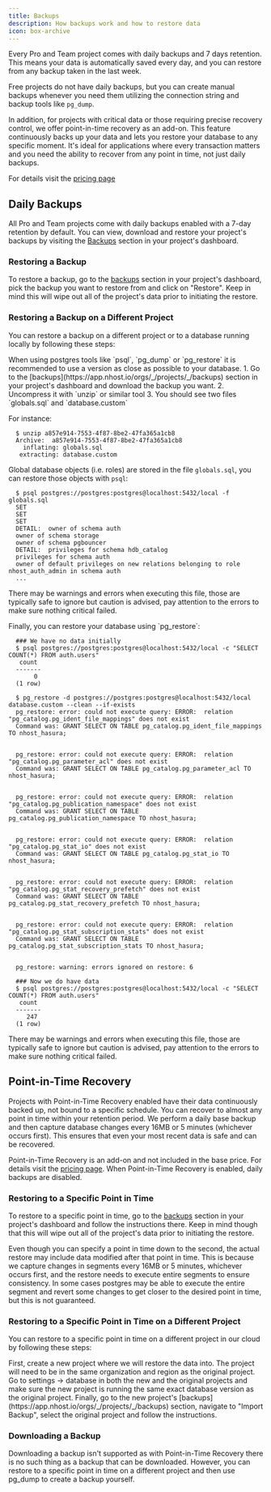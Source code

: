 ```yaml
---
title: Backups
description: How backups work and how to restore data
icon: box-archive
---
```


Every Pro and Team project comes with daily backups and 7 days retention. This means your data is automatically saved every day, and you can restore from any backup taken in the last week.

Free projects do not have daily backups, but you can create manual backups whenever you need them utilizing the connection string and backup tools like `pg_dump`.

In addition, for projects with critical data or those requiring precise recovery control, we offer point-in-time recovery as an add-on. This feature continuously backs up your data and lets you restore your database to any specific moment. It's ideal for applications where every transaction matters and you need the ability to recover from any point in time, not just daily backups.

For details visit the [pricing page](https://nhost.io/pricing)

## Daily Backups

All Pro and Team projects come with daily backups enabled with a 7-day retention by default. You can view, download and restore your project's backups by visiting the [Backups](https://app.nhost.io/orgs/_/projects/_/backups) section in your project's dashboard.

### Restoring a Backup

To restore a backup, go to the [backups](https://app.nhost.io/orgs/_/projects/_/backups) section in your project's dashboard, pick the backup you want to restore from and click on "Restore". Keep in mind this will wipe out all of the project's data prior to initiating the restore.

### Restoring a Backup on a Different Project

You can restore a backup on a different project or to a database running locally by following these steps:

<Warning>
When using postgres tools like `psql`, `pg_dump` or `pg_restore` it is recommended to use a version as close as possible to your database.
</Warning>

<Steps>
  <Step title="Download the backup and uncompress it">
  1. Go to the [backups](https://app.nhost.io/orgs/_/projects/_/backups) section in your project's dashboard and download the backup you want.
  2. Uncompress it with `unzip` or similar tool
  3. You should see two files `globals.sql` and `database.custom`

  For instance:

  ```
    $ unzip a857e914-7553-4f87-8be2-47fa365a1cb8
    Archive:  a857e914-7553-4f87-8be2-47fa365a1cb8
      inflating: globals.sql
     extracting: database.custom
  ```
  </Step>

<Step title="Restore global objects">

Global database objects (i.e. roles) are stored in the file `globals.sql`, you can restore those objects with `psql`:

  ```
    $ psql postgres://postgres:postgres@localhost:5432/local -f globals.sql
    SET
    SET
    SET
    DETAIL:  owner of schema auth
    owner of schema storage
    owner of schema pgbouncer
    DETAIL:  privileges for schema hdb_catalog
    privileges for schema auth
    owner of default privileges on new relations belonging to role nhost_auth_admin in schema auth
    ...
  ```

<Info>There may be warnings and errors when executing this file, those are typically safe to ignore but caution is advised, pay attention to the errors to make sure nothing critical failed.</Info>

</Step>

<Step title="Restore the database">
Finally, you can restore your database using `pg_restore`:

  ```
    ### We have no data initially
    $ psql postgres://postgres:postgres@localhost:5432/local -c "SELECT COUNT(*) FROM auth.users"
     count
    -------
         0
    (1 row)

    $ pg_restore -d postgres://postgres:postgres@localhost:5432/local database.custom --clean --if-exists
    pg_restore: error: could not execute query: ERROR:  relation "pg_catalog.pg_ident_file_mappings" does not exist
    Command was: GRANT SELECT ON TABLE pg_catalog.pg_ident_file_mappings TO nhost_hasura;


    pg_restore: error: could not execute query: ERROR:  relation "pg_catalog.pg_parameter_acl" does not exist
    Command was: GRANT SELECT ON TABLE pg_catalog.pg_parameter_acl TO nhost_hasura;


    pg_restore: error: could not execute query: ERROR:  relation "pg_catalog.pg_publication_namespace" does not exist
    Command was: GRANT SELECT ON TABLE pg_catalog.pg_publication_namespace TO nhost_hasura;


    pg_restore: error: could not execute query: ERROR:  relation "pg_catalog.pg_stat_io" does not exist
    Command was: GRANT SELECT ON TABLE pg_catalog.pg_stat_io TO nhost_hasura;


    pg_restore: error: could not execute query: ERROR:  relation "pg_catalog.pg_stat_recovery_prefetch" does not exist
    Command was: GRANT SELECT ON TABLE pg_catalog.pg_stat_recovery_prefetch TO nhost_hasura;


    pg_restore: error: could not execute query: ERROR:  relation "pg_catalog.pg_stat_subscription_stats" does not exist
    Command was: GRANT SELECT ON TABLE pg_catalog.pg_stat_subscription_stats TO nhost_hasura;


    pg_restore: warning: errors ignored on restore: 6

    ### Now we do have data
    $ psql postgres://postgres:postgres@localhost:5432/local -c "SELECT COUNT(*) FROM auth.users"
     count
    -------
       247
    (1 row)
  ```

   <Info>There may be warnings and errors when executing this file, those are typically safe to ignore but caution is advised, pay attention to the errors to make sure nothing critical failed.</Info>

  </Step>

</Steps>

## Point-in-Time Recovery

Projects with Point-in-Time Recovery enabled have their data continuously backed up, not bound to a specific schedule. You can recover to almost any point in time within your retention period. We perform a daily base backup and then capture database changes every 16MB or 5 minutes (whichever occurs first). This ensures that even your most recent data is safe and can be recovered.

Point-in-Time Recovery is an add-on and not included in the base price. For details visit the [pricing page](https://nhost.io/pricing). When Point-in-Time Recovery is enabled, daily backups are disabled.

### Restoring to a Specific Point in Time

To restore to a specific point in time, go to the [backups](https://app.nhost.io/orgs/_/projects/_/backups) section in your project's dashboard and follow the instructions there. Keep in mind though that this will wipe out all of the project's data prior to initiating the restore.

Even though you can specify a point in time down to the second, the actual restore may include data modified after that point in time. This is because we capture changes in segments every 16MB or 5 minutes, whichever occurs first, and the restore needs to execute entire segments to ensure consistency. In some cases postgres may be able to execute the entire segment and revert some changes to get closer to the desired point in time, but this is not guaranteed.

### Restoring to a Specific Point in Time on a Different Project

You can restore to a specific point in time on a different project in our cloud by following these steps:

<Steps>
 <Step title="Create a new project">
 First, create a new project where we will restore the data into. The project will need to be in the same organization and region as the original project.
 </Step>

 <Step title="Ensure database version is the same">
 Go to settings -> database in both the new and the original projects and make sure the new project is running the same exact database version as the original project.
 </Step>

 <Step title="Restore backup">
 Finally, go to the new project's [backups](https://app.nhost.io/orgs/_/projects/_/backups) section, navigate to "Import Backup", select the original project and follow the instructions.
 </Step>
</Steps>

### Downloading a Backup

Downloading a backup isn't supported as with Point-in-Time Recovery there is no such thing as a backup that can be downloaded. However, you can restore to a specific point in time on a different project and then use pg_dump to create a backup yourself.

